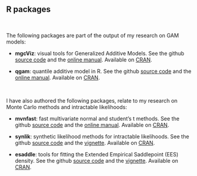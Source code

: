 
<br> 

## R packages

<br>

The following packages are part of the output of my research on GAM models:

   - **mgcViz**: visual tools for Generalized Additive Models. See the github [source code](https://github.com/mfasiolo/mgcViz) and the [online manual](mgcViz/index.html). Available on [CRAN](https://cran.r-project.org/web/packages/mgcViz/index.html).
   
   - **qgam**: quantile additive model in R. See the github [source code](https://github.com/mfasiolo/qgam) and the [online manual](https://mfasiolo.github.io/qgam). Available on [CRAN](https://cran.r-project.org/web/packages/qgam/index.html).
   
<br>
   
I have also authored the following packages, relate to my research on Monte Carlo methods and intractable likelihoods:

   - **mvnfast**: fast multivariate normal and student's t methods. See the github [source code](https://github.com/mfasiolo/mvnfast) and the [online manual](http://mfasiolo.github.io/mvnfast/). Available on [CRAN](https://cran.r-project.org/web/packages/mvnfast/index.html).
   
   - **synlik**: synthetic likelihood methods for intractable likelihoods. See the github [source code](https://github.com/mfasiolo/synlik) and the [vignette](https://cran.r-project.org/web/packages/synlik/vignettes/synlik.html). Available on [CRAN](https://cran.r-project.org/web/packages/synlik/index.html).
   
   - **esaddle**: tools for fitting the Extended Empirical Saddlepoint (EES) density. See the github [source code](https://github.com/mfasiolo/esaddle) and the [vignette](https://cran.r-project.org/web/packages/esaddle/vignettes/esaddle.html). Available on [CRAN](https://cran.r-project.org/web/packages/esaddle/index.html).


